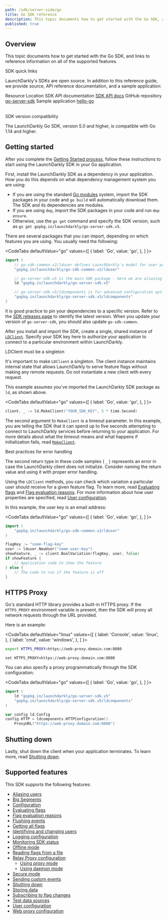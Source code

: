 ```yaml
---
path: /sdk/server-side/go
title: Go SDK reference
description: This topic documents how to get started with the Go SDK, and links to reference information on all of the supported features.
published: true
---
```


## Overview

This topic documents how to get started with the Go SDK, and links to reference information on all of the supported features.

<Callout intent="primary">
<CalloutTitle>SDK quick links</CalloutTitle>
<CalloutDescription>

LaunchDarkly's SDKs are open source. In addition to this reference guide, we provide source, API reference documentation, and a sample application:

<Table>
  <TableHeader>
    <TableHeadCell>Resource</TableHeadCell>
    <TableHeadCell>Location</TableHeadCell>
  </TableHeader>
  <TableBody>
    <TableRow>
      <TableCell>SDK API documentation</TableCell>
      <TableCell><a href="https://pkg.go.dev/gopkg.in/launchdarkly/go-server-sdk.v5">SDK API docs</a></TableCell>
    </TableRow>
    <TableRow>
      <TableCell>GitHub repository</TableCell>
      <TableCell><a href="https://github.com/launchdarkly/go-server-sdk">go-server-sdk</a></TableCell>
    </TableRow>
    <TableRow>
      <TableCell>Sample application</TableCell>
      <TableCell><a href="https://github.com/launchdarkly/hello-go">hello-go</a></TableCell>
    </TableRow>
  </TableBody>
</Table>

</CalloutDescription>
</Callout>

<Callout intent="info">
<CalloutTitle>SDK version compatibility</CalloutTitle>
<CalloutDescription>

The LaunchDarkly Go SDK, version 5.0 and higher, is compatible with Go 1.14 and higher.

</CalloutDescription>
</Callout>

## Getting started

After you complete the [Getting Started process](/home/getting-started), follow these instructions to start using the LaunchDarkly SDK in your Go application.

First, install the LaunchDarkly SDK as a dependency in your application. How you do this depends on what dependency management system you are using:

* If you are using the standard [Go modules](https://github.com/golang/go/wiki/Modules) system, import the SDK packages in your code and `go build` will automatically download them. The SDK and its dependencies are modules.
* If you are using `dep`, import the SDK packages in your code and run `dep ensure`.
* Otherwise, use the `go get` command and specify the SDK version, such as `go get gopkg.in/launchdarkly/go-server-sdk.v5`.

There are several packages that you can import, depending on which features you are using. You usually need the following:

<CodeTabs
  defaultValue="go"
  values={[
    { label: 'Go', value: 'go', },
  ]
}>
<CodeTabItem value="go">

```go
import (
    // go-sdk-common.v2/lduser defines LaunchDarkly's model for user properties
    "gopkg.in/launchdarkly/go-sdk-common.v2/lduser"

    // go-server-sdk.v5 is the main SDK package - here we are aliasing it to "ld"
    ld "gopkg.in/launchdarkly/go-server-sdk.v5"

    // go-server-sdk.v5/ldcomponents is for advanced configuration options
    "gopkg.in/launchdarkly/go-server-sdk.v5/ldcomponents"
)
```

</CodeTabItem>
</CodeTabs>

It is good practice to pin your dependencies to a specific version. Refer to the [SDK releases page](https://github.com/launchdarkly/go-server-sdk/releases) to identify the latest version. When you update your version of `go-server-sdk`, you should also update `go-sdk-common`.

After you install and import the SDK, create a single, shared instance of [`LDClient`](https://pkg.go.dev/gopkg.in/launchdarkly/go-server-sdk.v5#LDClient). Specify your SDK key here to authorize your application to connect to a particular environment within LaunchDarkly.

<Callout intent="alert">
<CalloutTitle>LDClient must be a singleton</CalloutTitle>
<CalloutDescription>

It's important to make `LDClient` a singleton. The client instance maintains internal state that allows LaunchDarkly to serve feature flags without making any remote requests. Do not instantiate a new client with every request.

</CalloutDescription>
</Callout>

This example assumes you've imported the LaunchDarkly SDK package as `ld`, as shown above.

<CodeTabs
  defaultValue="go"
  values={[
    { label: 'Go', value: 'go', },
  ]
}>
<CodeTabItem value="go">

```go
client, _ := ld.MakeClient("YOUR_SDK_KEY", 5 * time.Second)
```

</CodeTabItem>
</CodeTabs>

The second argument to `MakeClient` is a timeout parameter. In this example, you are telling the SDK that it can spend up to five seconds attempting to connect to LaunchDarkly services before returning to your application. For more details about what the timeout means and what happens if initialization fails, read [`MakeClient`](https://pkg.go.dev/gopkg.in/launchdarkly/go-server-sdk.v5#MakeClient).

<Callout intent="info">
<CalloutTitle>Best practices for error handling</CalloutTitle>
<CalloutDescription>

The second return type in these code samples ( `_` ) represents an error in case the LaunchDarkly client does not initialize. Consider naming the return value and using it with proper error handling.

</CalloutDescription>
</Callout>

Using the `LDClient` methods, you can check which variation a particular user should receive for a given feature flag. To learn more, read [Evaluating flags](/sdk/features/evaluating) and [Flag evaluation reasons](/sdk/features/evaluation-reasons). For more information about how user properties are specified, read [User configuration](/sdk/features/user-config).

In this example, the user key is an email address:

<CodeTabs
  defaultValue="go"
  values={[
    { label: 'Go', value: 'go', },
  ]
}>
<CodeTabItem value="go">

```go
import (
    "gopkg.in/launchdarkly/go-sdk-common.v2/lduser"
)

flagKey := "some-flag-key"
user := lduser.NewUser("some-user-key")
showFeature, _ := client.BoolVariation(flagKey, user, false)
if showFeature {
    // Application code to show the feature
} else {
    // The code to run if the feature is off
}
```

</CodeTabItem>
</CodeTabs>

## HTTPS Proxy

Go's standard HTTP library provides a built-in HTTPS proxy. If the `HTTPS_PROXY` environment variable is present, then the SDK will proxy all network requests through the URL provided.

Here is an example:

<CodeTabs
  defaultValue="linux"
  values={[
    { label: 'Console', value: 'linux', },
    { label: 'cmd', value: 'windows', },
  ]
}>
<CodeTabItem value="linux">

```bash
export HTTPS_PROXY=https://web-proxy.domain.com:8080
```

</CodeTabItem>
<CodeTabItem value="windows">

```
set HTTPS_PROXY=https://web-proxy.domain.com:8080
```

</CodeTabItem>
</CodeTabs>

You can also specify a proxy programmatically through the SDK configuration:

<CodeTabs
  defaultValue="go"
  values={[
    { label: 'Go', value: 'go', },
  ]
}>
<CodeTabItem value="go">

```go
import (
    ld "gopkg.in/launchdarkly/go-server-sdk.v5"
    "gopkg.in/launchdarkly/go-server-sdk.v5/ldcomponents"
)

var config ld.Config
config.HTTP = ldcomponents.HTTPConfiguration().
    ProxyURL("https://web-proxy.domain.com:8080")
```

</CodeTabItem>
</CodeTabs>

## Shutting down

Lastly, shut down the client when your application terminates. To learn more, read [Shutting down](/sdk/features/shutdown#go).

## Supported features

This SDK supports the following features:

* [Aliasing users](/sdk/features/aliasing-users#go)
* [Big Segments](/sdk/features/big-segments#go)
* [Configuration](/sdk/features/config#go)
* [Evaluating flags](/sdk/features/evaluating#go)
* [Flag evaluation reasons](/sdk/features/evaluation-reasons#go)
* [Flushing events](/sdk/features/flush#go)
* [Getting all flags](/sdk/features/all-flags#go)
* [Identifying and changing users](/sdk/features/identify#go)
* [Logging configuration](/sdk/features/logging#go)
* [Monitoring SDK status](/sdk/features/monitoring#go)
* [Offline mode](/sdk/features/offline-mode#go)
* [Reading flags from a file](/sdk/features/flags-from-files#go)
* [Relay Proxy configuration](/sdk/features/relay-proxy-configuration)
  * [Using proxy mode](/sdk/features/relay-proxy-configuration/proxy-mode#go)
  * [Using daemon mode](/sdk/features/relay-proxy-configuration/daemon-mode#go)
* [Secure mode](/sdk/features/secure-mode#go)
* [Sending custom events](/sdk/features/events#go)
* [Shutting down](/sdk/features/shutdown#go)
* [Storing data](/sdk/features/storing-data#go)
* [Subscribing to flag changes](/sdk/features/flag-changes#go)
* [Test data sources](/sdk/features/test-data-sources#go)
* [User configuration](/sdk/features/user-config#go)
* [Web proxy configuration](/sdk/features/web-proxy#go)
